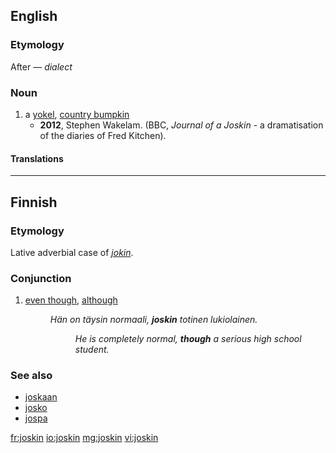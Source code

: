 ==English==

===Etymology===
After {{term|bumpkin||yokel|lang=en}} &mdash; ''dialect'' {{term|joss||bump|lang=en}}

===Noun===
{{en-noun}}

# a [[yokel]], [[country bumpkin]]
#* '''2012''', Stephen Wakelam. (BBC, ''Journal of a Joskin'' - a dramatisation of the diaries of Fred Kitchen).

====Translations====
{{trans-see|yokel|country bumpkin}}

----

==Finnish==

===Etymology===
Lative adverbial case of ''[[jokin]]''.

===Conjunction===
{{fi-con}}

# [[even though]], [[although]]
#: ''Hän on täysin normaali, '''joskin''' totinen lukiolainen.''
#:: ''He is completely normal, '''though''' a serious high school student.''

===See also===
* [[joskaan]]
* [[josko]]
* [[jospa]]

[[fr:joskin]]
[[io:joskin]]
[[mg:joskin]]
[[vi:joskin]]